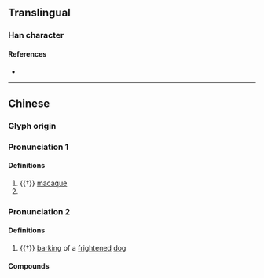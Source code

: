 {{character info}}
==Translingual==

===Han character===
{{Han char|rn=94|rad=犬|as=18|sn=21|four=41247|canj=KHMCE|ids=⿰犭夒}}

====References====
* {{Han ref|kx=0721.230|dkj=20800|dj=1133.180|hdz=21378.150|uh=737F|ud=29567|bh=F6EF|bd=63215}}

----

==Chinese==
{{zh-forms|alt=夒,𠑍}}

===Glyph origin===
{{Han etym}}

===Pronunciation 1===
{{zh-pron
|m=náo
|c=naau4
|mc=1
|oc=1
|cat=n
}}

====Definitions====
{{zh-hanzi}}

# {{†}} {{zh-alt-lb|獶|猱}} [[macaque]]
# {{zh-used|獿人}}

===Pronunciation 2===
{{zh-pron
|m=nǎo
|c=
|mc=2
|oc=2
|cat=n
}}

====Definitions====
{{zh-hanzi}}

# {{†}} {{zh-alt-lb|獶}} [[barking]] of a [[frightened]] [[dog]]

====Compounds====
{{zh-der|獿㺒}}